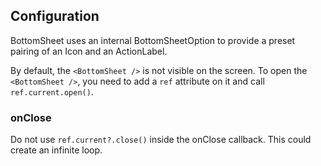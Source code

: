 ## Configuration

BottomSheet uses an internal BottomSheetOption to provide a preset pairing of an
Icon and an ActionLabel.

By default, the `<BottomSheet />` is not visible on the screen. To open the
`<BottomSheet />`, you need to add a `ref` attribute on it and call
`ref.current.open()`.

### onClose

Do not use `ref.current?.close()` inside the onClose callback. This could create
an infinite loop.
